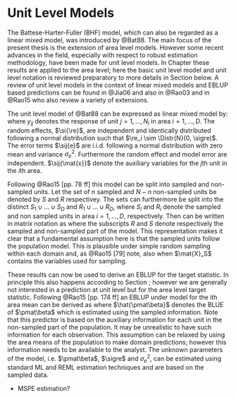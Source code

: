 # Unit Level Models
\label{sec:unit_level}

The Battese-Harter-Fuller (BHF) model, which can also be regarded as a linear
mixed model, was introduced by @Bat88. The main focus of the present thesis is
the extension of area level models. However some recent advances in the field,
especially with respect to robust estimation methodology, have been made for
unit level models. In Chapter \ref{chap:rfh} these results are applied to the
area level; here the basic unit level model and unit level notation is reviewed
preparatory to more details in Section \ref{sec:saerobust} below. A review of
unit level models in the context of linear mixed models and EBLUP based
predictions can be found in @Jia06 and also in @Rao03 and in @Rao15 who also
review a variety of extensions.

The unit level model of @Bat88 can be expressed as linear mixed model by:
\empty{
\begin{align}
	 y_{ij} = \sij{\mat{x}}^\top\pmat\beta + \si{\re} + \sij{e} \label{eq:bhf}
\end{align}
}where $y_{ij}$ denotes the response of unit $j = 1, \dots, N_i$ in area $i = 1,
\dots, D$. The random effects, $\si{\re}$, are independent and identically 
distributed following a normal distribution such that $\re_i \sim \Distr{N}(0, 
\sigre)$. The error terms $\sij{e}$ are i.i.d. following a normal distribution 
with zero mean and variance $\sigma_e^2$. Furthermore the random effect and 
model error are independent. $\sij{\mat{x}}$ denote the auxiliary variables for
the $j$th unit in the $i$th area.

Following @Rao15[pp. 78 ff] this model can be split into sampled and non-sampled
units. Let the set of $n$ sampled and $N-n$ non-sampled units be denoted by $S$
and $R$ respectivey. The sets can furthermore be split into the distinct $S_1 
\cup \dots \cup S_D$ and $R_1 \cup \dots \cup R_D$, where $S_i$ and $R_i$ denote
the sampled and non sampled units in area $i = 1, \dots, D$, respectively. Then
\eq{eq:bhf} can be written in matrix notation as
\empty{
\begin{align*}
\mat{y} = 
  \begin{pmatrix}\mat{y}_S\\\mat{y}_R\end{pmatrix} =
  \begin{pmatrix}\mat{X}_S\\\mat{X}_R\end{pmatrix} \pmat\beta +
  \begin{pmatrix}\mat{Z}_S\\\mat{Z}_R\end{pmatrix} \pmat\re + 
  \begin{pmatrix}\mat{e}_S\\\mat{e}_R\end{pmatrix}
\end{align*}
}where the subscripts $R$ and $S$ denote respectively the sampled and
non-sampled part of the model. This representation makes it clear that a
fundamental assumption here is that the sampled units follow the population
model. This is plausible under simple random sampling within each domain and, as
@Rao15[79] note, also when $\mat{X}_S$ contains the variables used for sampling.

These results can now be used to derive an EBLUP for the target statistic. In 
principle this also happens according to Section \ref{sec:blup}; however we are 
generally not interested in a prediction at unit level but for the area level 
target statistic. Following @Rao15[pp. 174 ff] an EBLUP under model \eq{eq:bhf} 
for the ith area mean can be derived as
\empty{
\begin{align}
\label{eq:bhfeblup}
\hat{\theta}_i^{BHF} = N_i^{-1} \Paran{\sum_{j \in S_i} y_{ij} + 
  \sum_{j\in R_i}(\sij{\mat{x}}^\top\hat{{\pmat\beta}} + \si{\hat{\re}})}
\end{align}
}where $\hat{\pmat\beta}$ denotes the BLUE of $\pmat\beta$ which is estimated
using the sampled information. Note that this predictor is based on the
auxiliary information for each unit in the non-sampled part of the population.
It may be unrealistic to have such information for each observation. This
assumption can be relaxed by using the area means of the population to make
domain predictions; however this information needs to be available to the
analyst. The unknown parameters of the model, i.e. $\pmat\beta$, $\sigre$ and
$\sigma_e^2$, can be estimated using standard ML and REML estimation techniques
and are based on the sampled data.

- MSPE estimation?
